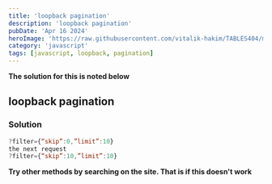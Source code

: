 ```yaml
---
title: 'loopback pagination'
description: 'loopback pagination'
pubDate: 'Apr 16 2024'
heroImage: 'https://raw.githubusercontent.com/vitalik-hakim/TABLES404/main/error_b/JavaScript.png'
category: 'javascript'
tags: [javascript, loopback, pagination]
---
```


**The solution for this is noted below**

## loopback pagination

### Solution

```javascript
?filter={“skip”:0,”limit”:10}
the next request
?filter={“skip”:10,”limit”:10}
```

**Try other methods by searching on the site. That is if this doesn't work**
